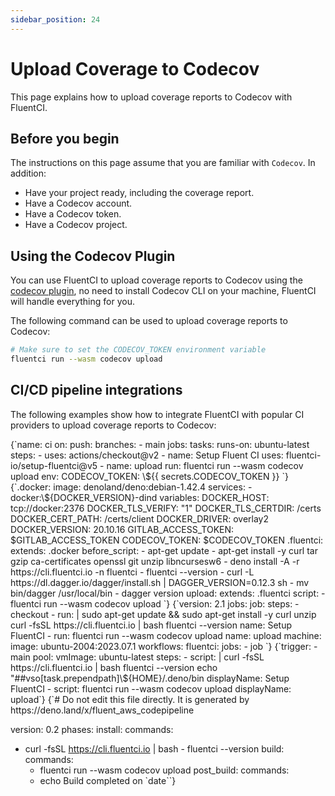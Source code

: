 ```yaml
---
sidebar_position: 24
---
```


# Upload Coverage to Codecov

This page explains how to upload coverage reports to Codecov with FluentCI.

## Before you begin

The instructions on this page assume that you are familiar with `Codecov`. In addition:

- Have your project ready, including the coverage report.
- Have a Codecov account.
- Have a Codecov token.
- Have a Codecov project.

## Using the Codecov Plugin

You can use FluentCI to upload coverage reports to Codecov using the [codecov plugin](https://github.com/fluent-ci-templates/codecov-pipeline), no need to install Codecov CLI on your machine, FluentCI will handle everything for you.

The following command can be used to upload coverage reports to Codecov:

```bash
# Make sure to set the CODECOV_TOKEN environment variable
fluentci run --wasm codecov upload
```

## CI/CD pipeline integrations

The following examples show how to integrate FluentCI with popular CI providers to upload coverage reports to Codecov:


<Tabs>
  <TabItem value="gha" label="Github Actions">
    <CodeBlock language="yaml" title="ci.yml">
      {`name: ci
on:
  push:
    branches:
      - main
jobs:
  tasks:
    runs-on: ubuntu-latest
    steps:
      - uses: actions/checkout@v2
      - name: Setup Fluent CI
        uses: fluentci-io/setup-fluentci@v5
      - name: upload
        run: fluentci run --wasm codecov upload
        env:
          CODECOV_TOKEN: \${{ secrets.CODECOV_TOKEN }}
        `}
    </CodeBlock>
  </TabItem>
  <TabItem value="gitlab" label="GitLab CI">
    <CodeBlock language="yaml" title=".gitlab-ci.yml">
      {`.docker:
  image: denoland/deno:debian-1.42.4
  services:
    - docker:\${DOCKER_VERSION}-dind
  variables:
    DOCKER_HOST: tcp://docker:2376
    DOCKER_TLS_VERIFY: "1"
    DOCKER_TLS_CERTDIR: /certs
    DOCKER_CERT_PATH: /certs/client
    DOCKER_DRIVER: overlay2
    DOCKER_VERSION: 20.10.16
    GITLAB_ACCESS_TOKEN: $GITLAB_ACCESS_TOKEN
    CODECOV_TOKEN: $CODECOV_TOKEN
.fluentci:
  extends: .docker
  before_script:
    - apt-get update
    - apt-get install -y curl tar gzip ca-certificates openssl git unzip libncursesw6
    - deno install -A -r https://cli.fluentci.io -n fluentci
    - fluentci --version
    - curl -L https://dl.dagger.io/dagger/install.sh | DAGGER_VERSION=0.12.3 sh
    - mv bin/dagger /usr/local/bin
    - dagger version
upload:
  extends: .fluentci
  script:
    - fluentci run --wasm codecov upload
`}

</CodeBlock>
</TabItem>
<TabItem value="circleci" label="Circle CI">
<CodeBlock language="yaml" title=".circleci/config.yml">
{`version: 2.1
jobs:
  job:
    steps:
      - checkout
      - run: |
          sudo apt-get update && sudo apt-get install -y curl unzip
          curl -fsSL https://cli.fluentci.io | bash
          fluentci --version
        name: Setup FluentCI
      - run: fluentci run --wasm codecov upload
        name: upload
    machine:
      image: ubuntu-2004:2023.07.1
workflows:
  fluentci:
    jobs:
      - job
      `}
</CodeBlock>
</TabItem>
<TabItem value="azure" label="Azure Pipelines">
<CodeBlock language="yaml" title="azure-pipelines.yml">
{`trigger:
  - main
pool:
  vmImage: ubuntu-latest
steps:
  - script: |
      curl -fsSL https://cli.fluentci.io | bash
      fluentci --version
      echo "##vso[task.prependpath]\${HOME}/.deno/bin
    displayName: Setup FluentCI
  - script: fluentci run --wasm codecov upload
    displayName: upload`}
</CodeBlock>
</TabItem>
<TabItem value="aws" label="AWS CodePipeline">
<CodeBlock language="yaml" title="buildspec.yml">
{`# Do not edit this file directly. It is generated by https://deno.land/x/fluent_aws_codepipeline

version: 0.2
phases:
install:
commands:

- curl -fsSL https://cli.fluentci.io | bash - fluentci --version
  build:
  commands:
  - fluentci run --wasm codecov upload
    post_build:
    commands:
  - echo Build completed on \`date\``}

</CodeBlock>
</TabItem>
</Tabs>
